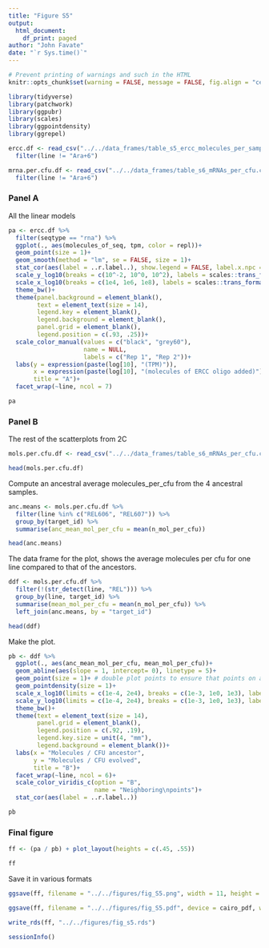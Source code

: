 ```yaml
---
title: "Figure S5"
output: 
  html_document:
    df_print: paged
author: "John Favate"
date: "`r Sys.time()`"
---
```


<style type="text/css">
.main-container {
  max-width: 1500px;
  margin-left: auto;
  margin-right: auto;
}
</style>

```r
# Prevent printing of warnings and such in the HTML
knitr::opts_chunk$set(warning = FALSE, message = FALSE, fig.align = "center")
```

```r
library(tidyverse)
library(patchwork)
library(ggpubr)
library(scales)
library(ggpointdensity)
library(ggrepel)

ercc.df <- read_csv("../../data_frames/table_s5_ercc_molecules_per_sample.csv") %>% 
  filter(line != "Ara+6")

mrna.per.cfu.df <- read_csv("../../data_frames/table_s6_mRNAs_per_cfu.csv") %>% 
  filter(line != "Ara+6")
```

### Panel A

All the linear models
```r
pa <- ercc.df %>%
  filter(seqtype == "rna") %>%
  ggplot(., aes(molecules_of_seq, tpm, color = repl))+
  geom_point(size = 1)+
  geom_smooth(method = "lm", se = FALSE, size = 1)+
  stat_cor(aes(label = ..r.label..), show.legend = FALSE, label.x.npc = .01, label.y.npc = .99)+
  scale_y_log10(breaks = c(10^-2, 10^0, 10^2), labels = scales::trans_format("log10", scales::math_format(10^.x)))+
  scale_x_log10(breaks = c(1e4, 1e6, 1e8), labels = scales::trans_format("log10", scales::math_format(10^.x)))+
  theme_bw()+
  theme(panel.background = element_blank(),
        text = element_text(size = 14),
        legend.key = element_blank(),
        legend.background = element_blank(),
        panel.grid = element_blank(),
        legend.position = c(.93, .25))+
  scale_color_manual(values = c("black", "grey60"),
                     name = NULL,
                     labels = c("Rep 1", "Rep 2"))+
  labs(y = expression(paste(log[10], "(TPM)")),
       x = expression(paste(log[10], "(molecules of ERCC oligo added)")),
       title = "A")+
  facet_wrap(~line, ncol = 7)

pa
```

### Panel B

The rest of the scatterplots from 2C
```r
mols.per.cfu.df <- read_csv("../../data_frames/table_s6_mRNAs_per_cfu.csv")

head(mols.per.cfu.df)
```

Compute an ancestral average molecules_per_cfu from the 4 ancestral samples.
```r
anc.means <- mols.per.cfu.df %>% 
  filter(line %in% c("REL606", "REL607")) %>% 
  group_by(target_id) %>% 
  summarise(anc_mean_mol_per_cfu = mean(n_mol_per_cfu))

head(anc.means)
```

The data frame for the plot, shows the average molecules per cfu for one line compared to that of the ancestors. 
```r
ddf <- mols.per.cfu.df %>% 
  filter(!(str_detect(line, "REL"))) %>% 
  group_by(line, target_id) %>% 
  summarise(mean_mol_per_cfu = mean(n_mol_per_cfu)) %>%
  left_join(anc.means, by = "target_id")

head(ddf)
```

Make the plot.
```r
pb <- ddf %>% 
  ggplot(., aes(anc_mean_mol_per_cfu, mean_mol_per_cfu))+
  geom_abline(aes(slope = 1, intercept= 0), linetype = 5)+
  geom_point(size = 1)+ # double plot points to ensure that points on axis show up
  geom_pointdensity(size = 1)+
  scale_x_log10(limits = c(1e-4, 2e4), breaks = c(1e-3, 1e0, 1e3), labels = scales::trans_format("log10", scales::math_format(10^.x)))+
  scale_y_log10(limits = c(1e-4, 2e4), breaks = c(1e-3, 1e0, 1e3), labels = scales::trans_format("log10", scales::math_format(10^.x)))+
  theme_bw()+
  theme(text = element_text(size = 14),
        panel.grid = element_blank(),
        legend.position = c(.92, .19),
        legend.key.size = unit(4, "mm"),
        legend.background = element_blank())+
  labs(x = "Molecules / CFU ancestor",
       y = "Molecules / CFU evolved",
       title = "B")+
  facet_wrap(~line, ncol = 6)+
  scale_color_viridis_c(option = "B",
                        name = "Neighboring\npoints")+
  stat_cor(aes(label = ..r.label..))

pb
```

### Final figure

```r
ff <- (pa / pb) + plot_layout(heights = c(.45, .55))

ff
```

Save it in various formats
```r
ggsave(ff, filename = "../../figures/fig_S5.png", width = 11, height = 8.5)

ggsave(ff, filename = "../../figures/fig_S5.pdf", device = cairo_pdf, width = 11, height = 8.5)

write_rds(ff, "../../figures/fig_s5.rds")
```

```r
sessionInfo()
```

